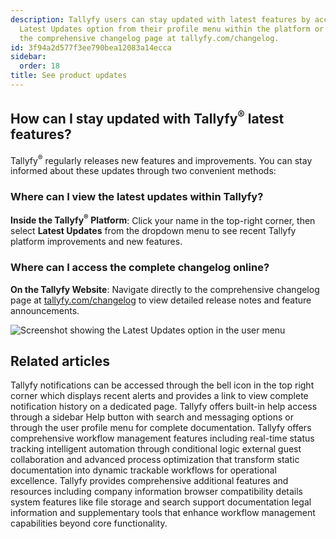 ```yaml
---
description: Tallyfy users can stay updated with latest features by accessing the
  Latest Updates option from their profile menu within the platform or by visiting
  the comprehensive changelog page at tallyfy.com/changelog.
id: 3f94a2d577f3ee790bea12083a14ecca
sidebar:
  order: 18
title: See product updates
---
```


## How can I stay updated with Tallyfy<sup>®</sup> latest features?

Tallyfy<sup>®</sup> regularly releases new features and improvements. You can stay informed about these updates through two convenient methods:

### Where can I view the latest updates within Tallyfy?

**Inside the Tallyfy<sup>®</sup> Platform**: Click your name in the top-right corner, then select **Latest Updates** from the dropdown menu to see recent Tallyfy platform improvements and new features.

### Where can I access the complete changelog online?

**On the Tallyfy Website**: Navigate directly to the comprehensive changelog page at [tallyfy.com/changelog](https://tallyfy.com/changelog/) to view detailed release notes and feature announcements.

![Screenshot showing the Latest Updates option in the user menu](https://screenshots.tallyfy.com/tallyfy%2Fpro%2Fdesktop-light-check-updates.png)


## Related articles
<CardGrid>
<LinkTitleCard header="<b>Tracking And Tasks > Check notifications</b>" href="/products/pro/tracking-and-tasks/how-can-i-view-notifications-in-tallyfy/" > Tallyfy notifications can be accessed through the bell icon in the top right corner which displays recent alerts and provides a link to view complete notification history on a dedicated page. </LinkTitleCard>
<LinkTitleCard header="<b>Support > In-app user guide</b>" href="/products/pro/miscellaneous/support/how-to-access-the-tallyfy-user-guide/" > Tallyfy offers built-in help access through a sidebar Help button with search and messaging options or through the user profile menu for complete documentation. </LinkTitleCard>
<LinkTitleCard header="<b>Tutorials > Key features</b>" href="/products/pro/tutorials/features/" > Tallyfy offers comprehensive workflow management features including real-time status tracking intelligent automation through conditional logic external guest collaboration and advanced process optimization that transform static documentation into dynamic trackable workflows for operational excellence. </LinkTitleCard>
<LinkTitleCard header="<b>Pro > Miscellaneous</b>" href="/products/pro/miscellaneous/" > Tallyfy provides comprehensive additional features and resources including company information browser compatibility details system features like file storage and search support documentation legal information and supplementary tools that enhance workflow management capabilities beyond core functionality. </LinkTitleCard>
</CardGrid>